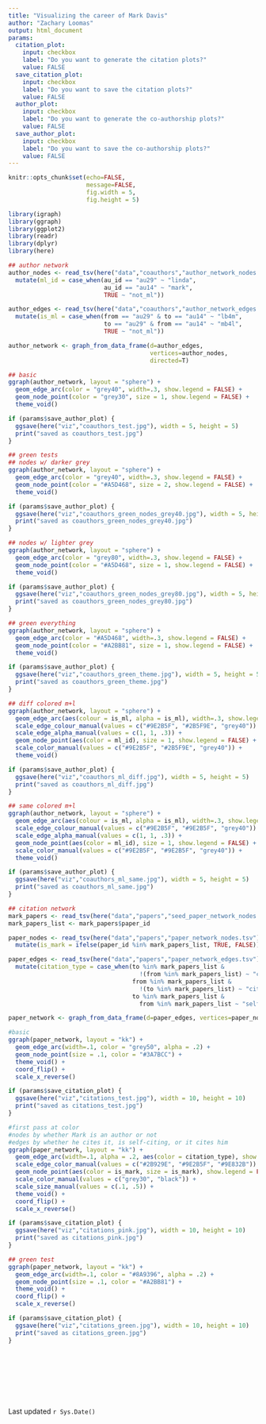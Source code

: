 ```yaml
---
title: "Visualizing the career of Mark Davis"
author: "Zachary Loomas"
output: html_document
params:
  citation_plot:
    input: checkbox
    label: "Do you want to generate the citation plots?"
    value: FALSE
  save_citation_plot:
    input: checkbox
    label: "Do you want to save the citation plots?"
    value: FALSE
  author_plot:
    input: checkbox
    label: "Do you want to generate the co-authorship plots?"
    value: FALSE
  save_author_plot:
    input: checkbox
    label: "Do you want to save the co-authorship plots?"
    value: FALSE
---
```


```r
knitr::opts_chunk$set(echo=FALSE,
                      message=FALSE,
                      fig.width = 5,
                      fig.height = 5)

library(igraph)
library(ggraph)
library(ggplot2)
library(readr)
library(dplyr)
library(here)
```

```r
## author network
author_nodes <- read_tsv(here("data","coauthors","author_network_nodes.tsv")) %>%
  mutate(ml_id = case_when(au_id == "au29" ~ "linda",
                           au_id == "au14" ~ "mark",
                           TRUE ~ "not_ml"))

author_edges <- read_tsv(here("data","coauthors","author_network_edges.tsv")) %>%
  mutate(is_ml = case_when(from == "au29" & to == "au14" ~ "lb4m",
                           to == "au29" & from == "au14" ~ "mb4l",
                           TRUE ~ "not_ml"))

author_network <- graph_from_data_frame(d=author_edges,
                                        vertices=author_nodes,
                                        directed=T)
```


```r
## basic
ggraph(author_network, layout = "sphere") +
  geom_edge_arc(color = "grey40", width=.3, show.legend = FALSE) +
  geom_node_point(color = "grey30", size = 1, show.legend = FALSE) +
  theme_void()

if (params$save_author_plot) {
  ggsave(here("viz","coauthors_test.jpg"), width = 5, height = 5)
  print("saved as coauthors_test.jpg")
}
```


```r
## green tests
## nodes w/ darker grey
ggraph(author_network, layout = "sphere") +
  geom_edge_arc(color = "grey40", width=.3, show.legend = FALSE) +
  geom_node_point(color = "#A5D468", size = 2, show.legend = FALSE) +
  theme_void()

if (params$save_author_plot) {
  ggsave(here("viz","coauthors_green_nodes_grey40.jpg"), width = 5, height = 5)
  print("saved as coauthors_green_nodes_grey40.jpg")
}
```


```r
## nodes w/ lighter grey
ggraph(author_network, layout = "sphere") +
  geom_edge_arc(color = "grey80", width=.3, show.legend = FALSE) +
  geom_node_point(color = "#A5D468", size = 1, show.legend = FALSE) +
  theme_void()

if (params$save_author_plot) {
  ggsave(here("viz","coauthors_green_nodes_grey80.jpg"), width = 5, height = 5)
  print("saved as coauthors_green_nodes_grey80.jpg")
}
```

```r
## green everything
ggraph(author_network, layout = "sphere") +
  geom_edge_arc(color = "#A5D468", width=.3, show.legend = FALSE) +
  geom_node_point(color = "#A2BB81", size = 1, show.legend = FALSE) +
  theme_void()

if (params$save_author_plot) {
  ggsave(here("viz","coauthors_green_theme.jpg"), width = 5, height = 5)
  print("saved as coauthors_green_theme.jpg")
}
```


```r
## diff colored m+l
ggraph(author_network, layout = "sphere") +
  geom_edge_arc(aes(colour = is_ml, alpha = is_ml), width=.3, show.legend = FALSE) +
  scale_edge_colour_manual(values = c("#9E2B5F", "#2B5F9E", "grey40")) +
  scale_edge_alpha_manual(values = c(1, 1, .3)) +
  geom_node_point(aes(color = ml_id), size = 1, show.legend = FALSE) +
  scale_color_manual(values = c("#9E2B5F", "#2B5F9E", "grey40")) +
  theme_void()

if (params$save_author_plot) {
  ggsave(here("viz","coauthors_ml_diff.jpg"), width = 5, height = 5)
  print("saved as coauthors_ml_diff.jpg")
}
```


```r
## same colored m+l
ggraph(author_network, layout = "sphere") +
  geom_edge_arc(aes(colour = is_ml, alpha = is_ml), width=.3, show.legend = FALSE) +
  scale_edge_colour_manual(values = c("#9E2B5F", "#9E2B5F", "grey40")) +
  scale_edge_alpha_manual(values = c(1, 1, .3)) +
  geom_node_point(aes(color = ml_id), size = 1, show.legend = FALSE) +
  scale_color_manual(values = c("#9E2B5F", "#9E2B5F", "grey40")) +
  theme_void()

if (params$save_author_plot) {
  ggsave(here("viz","coauthors_ml_same.jpg"), width = 5, height = 5)
  print("saved as coauthors_ml_same.jpg")
}
```


```r
## citation network
mark_papers <- read_tsv(here("data","papers","seed_paper_network_nodes.tsv"))
mark_papers_list <- mark_papers$paper_id

paper_nodes <- read_tsv(here("data","papers","paper_network_nodes.tsv")) %>%
  mutate(is_mark = ifelse(paper_id %in% mark_papers_list, TRUE, FALSE))

paper_edges <- read_tsv(here("data","papers","paper_network_edges.tsv")) %>%
  mutate(citation_type = case_when(to %in% mark_papers_list &
                                     !(from %in% mark_papers_list) ~ "cited_by_mark",
                                   from %in% mark_papers_list &
                                     !(to %in% mark_papers_list) ~ "cites_mark",
                                   to %in% mark_papers_list &
                                     from %in% mark_papers_list ~ "self-cite"))

paper_network <- graph_from_data_frame(d=paper_edges, vertices=paper_nodes, directed=T)
```

```r
#basic
ggraph(paper_network, layout = "kk") +
  geom_edge_arc(width=.1, color = "grey50", alpha = .2) +
  geom_node_point(size = .1, color = "#3A7BCC") +
  theme_void() +
  coord_flip() +
  scale_x_reverse()

if (params$save_citation_plot) {
  ggsave(here("viz","citations_test.jpg"), width = 10, height = 10)
  print("saved as citations_test.jpg")
}
```

```r
#first pass at color
#nodes by whether Mark is an author or not
#edges by whether he cites it, is self-citing, or it cites him
ggraph(paper_network, layout = "kk") +
  geom_edge_arc(width=.1, alpha = .2, aes(color = citation_type), show.legend = FALSE) +
  scale_edge_color_manual(values = c("#2B929E", "#9E2B5F", "#9E832B")) +
  geom_node_point(aes(color = is_mark, size = is_mark), show.legend = FALSE) +
  scale_color_manual(values = c("grey30", "black")) +
  scale_size_manual(values = c(.1, .5)) +
  theme_void() +
  coord_flip() +
  scale_x_reverse()

if (params$save_citation_plot) {
  ggsave(here("viz","citations_pink.jpg"), width = 10, height = 10)
  print("saved as citations_pink.jpg")
}
```

```r
## green test
ggraph(paper_network, layout = "kk") +
  geom_edge_arc(width=.1, color = "#8A9396", alpha = .2) +
  geom_node_point(size = .1, color = "#A2BB81") +
  theme_void() +
  coord_flip() +
  scale_x_reverse()

if (params$save_citation_plot) {
  ggsave(here("viz","citations_green.jpg"), width = 10, height = 10)
  print("saved as citations_green.jpg")
}
```

```r
```

```r
```

```r
```

```r
```

```r
```

```r
```

```r
```

```r
```


Last updated `r Sys.Date()`
